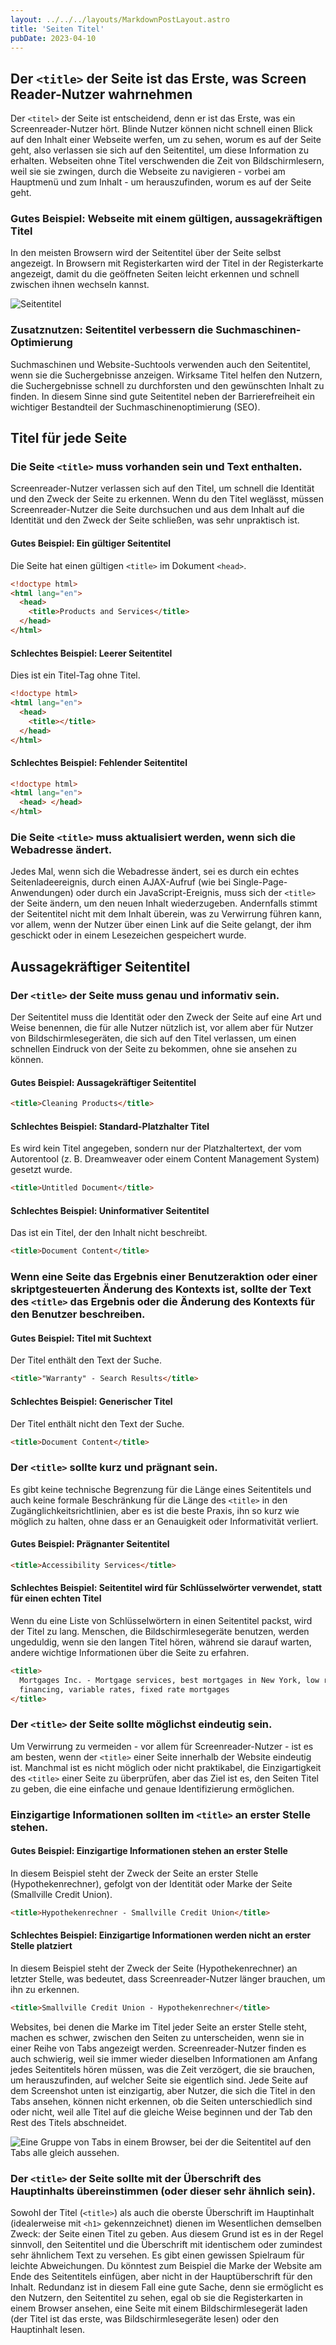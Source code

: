 ```yaml
---
layout: ../../../layouts/MarkdownPostLayout.astro
title: 'Seiten Titel'
pubDate: 2023-04-10
---
```


## Der `<title>` der Seite ist das Erste, was Screen Reader-Nutzer wahrnehmen

Der `<titel>` der Seite ist entscheidend, denn er ist das Erste, was ein Screenreader-Nutzer hört. Blinde Nutzer können nicht schnell
einen Blick auf den Inhalt einer Webseite werfen, um zu sehen, worum es auf der Seite geht, also verlassen sie sich auf den Seitentitel,
um diese Information zu erhalten. Webseiten ohne Titel verschwenden die Zeit von Bildschirmlesern, weil sie sie zwingen, durch die Webseite
zu navigieren - vorbei am Hauptmenü und zum Inhalt - um herauszufinden, worum es auf der Seite geht.

### Gutes Beispiel: Webseite mit einem gültigen, aussagekräftigen Titel

In den meisten Browsern wird der Seitentitel über der Seite selbst angezeigt. In Browsern mit Registerkarten wird der Titel in der
Registerkarte angezeigt, damit du die geöffneten Seiten leicht erkennen und schnell zwischen ihnen wechseln kannst.

![Seitentitel](/images/semantische-struktur/page-title.png)

### Zusatznutzen: Seitentitel verbessern die Suchmaschinen-Optimierung

Suchmaschinen und Website-Suchtools verwenden auch den Seitentitel, wenn sie die Suchergebnisse anzeigen. Wirksame Titel helfen den Nutzern,
die Suchergebnisse schnell zu durchforsten und den gewünschten Inhalt zu finden. In diesem Sinne sind gute Seitentitel neben der
Barrierefreiheit ein wichtiger Bestandteil der Suchmaschinenoptimierung (SEO).

## Titel für jede Seite

### Die Seite `<title>` muss vorhanden sein und Text enthalten.

Screenreader-Nutzer verlassen sich auf den Titel, um schnell die Identität und den Zweck der Seite zu erkennen. Wenn du den Titel
weglässt, müssen Screenreader-Nutzer die Seite durchsuchen und aus dem Inhalt auf die Identität und den Zweck der Seite schließen, was
sehr unpraktisch ist.

#### Gutes Beispiel: Ein gültiger Seitentitel

Die Seite hat einen gültigen `<title>` im Dokument `<head>`.

```html
<!doctype html>
<html lang="en">
  <head>
    <title>Products and Services</title>
  </head>
</html>
```

#### Schlechtes Beispiel: Leerer Seitentitel

Dies ist ein Titel-Tag ohne Titel.

```html
<!doctype html>
<html lang="en">
  <head>
    <title></title>
  </head>
</html>
```

#### Schlechtes Beispiel: Fehlender Seitentitel

```html
<!doctype html>
<html lang="en">
  <head> </head>
</html>
```

### Die Seite `<title>` muss aktualisiert werden, wenn sich die Webadresse ändert.

Jedes Mal, wenn sich die Webadresse ändert, sei es durch ein echtes Seitenladeereignis, durch einen AJAX-Aufruf (wie bei
Single-Page-Anwendungen) oder durch ein JavaScript-Ereignis, muss sich der `<title>` der Seite ändern, um den neuen Inhalt
wiederzugeben. Andernfalls stimmt der Seitentitel nicht mit dem Inhalt überein, was zu Verwirrung führen kann, vor allem,
wenn der Nutzer über einen Link auf die Seite gelangt, der ihm geschickt oder in einem Lesezeichen gespeichert wurde.

## Aussagekräftiger Seitentitel

### Der `<title>` der Seite muss genau und informativ sein.

Der Seitentitel muss die Identität oder den Zweck der Seite auf eine Art und Weise benennen, die für alle Nutzer nützlich ist,
vor allem aber für Nutzer von Bildschirmlesegeräten, die sich auf den Titel verlassen, um einen schnellen Eindruck von der Seite
zu bekommen, ohne sie ansehen zu können.

#### Gutes Beispiel: Aussagekräftiger Seitentitel

```html
<title>Cleaning Products</title>
```

#### Schlechtes Beispiel: Standard-Platzhalter Titel

Es wird kein Titel angegeben, sondern nur der Platzhaltertext, der vom Autorentool (z. B. Dreamweaver oder einem Content Management
System) gesetzt wurde.

```html
<title>Untitled Document</title>
```

#### Schlechtes Beispiel: Uninformativer Seitentitel

Das ist ein Titel, der den Inhalt nicht beschreibt.

```html
<title>Document Content</title>
```

### Wenn eine Seite das Ergebnis einer Benutzeraktion oder einer skriptgesteuerten Änderung des Kontexts ist, sollte der Text des `<title>` das Ergebnis oder die Änderung des Kontexts für den Benutzer beschreiben.

#### Gutes Beispiel: Titel mit Suchtext

Der Titel enthält den Text der Suche.

```html
<title>"Warranty" - Search Results</title>
```

#### Schlechtes Beispiel: Generischer Titel

Der Titel enthält nicht den Text der Suche.

```html
<title>Document Content</title>
```

### Der `<title>` sollte kurz und prägnant sein.

Es gibt keine technische Begrenzung für die Länge eines Seitentitels und auch keine formale Beschränkung für die Länge des `<title>`
in den Zugänglichkeitsrichtlinien, aber es ist die beste Praxis, ihn so kurz wie möglich zu halten, ohne dass er an Genauigkeit oder
Informativität verliert.

#### Gutes Beispiel: Prägnanter Seitentitel

```html
<title>Accessibility Services</title>
```

#### Schlechtes Beispiel: Seitentitel wird für Schlüsselwörter verwendet, statt für einen echten Titel

Wenn du eine Liste von Schlüsselwörtern in einen Seitentitel packst, wird der Titel zu lang. Menschen, die Bildschirmlesegeräte benutzen,
werden ungeduldig, wenn sie den langen Titel hören, während sie darauf warten, andere wichtige Informationen über die Seite zu erfahren.

```html
<title>
  Mortgages Inc. - Mortgage services, best mortgages in New York, low rates, low API, easy
  financing, variable rates, fixed rate mortgages
</title>
```

### Der `<title>` der Seite sollte möglichst eindeutig sein.

Um Verwirrung zu vermeiden - vor allem für Screenreader-Nutzer - ist es am besten, wenn der `<title>` einer Seite innerhalb der Website
eindeutig ist. Manchmal ist es nicht möglich oder nicht praktikabel, die Einzigartigkeit des `<title>` einer Seite zu überprüfen, aber
das Ziel ist es, den Seiten Titel zu geben, die eine einfache und genaue Identifizierung ermöglichen.

### Einzigartige Informationen sollten im `<title>` an erster Stelle stehen.

#### Gutes Beispiel: Einzigartige Informationen stehen an erster Stelle

In diesem Beispiel steht der Zweck der Seite an erster Stelle (Hypothekenrechner), gefolgt von der Identität oder Marke der Seite
(Smallville Credit Union).

```html
<title>Hypothekenrechner - Smallville Credit Union</title>
```

#### Schlechtes Beispiel: Einzigartige Informationen werden nicht an erster Stelle platziert

In diesem Beispiel steht der Zweck der Seite (Hypothekenrechner) an letzter Stelle, was bedeutet, dass Screenreader-Nutzer länger
brauchen, um ihn zu erkennen.

```html
<title>Smallville Credit Union - Hypothekenrechner</title>
```

Websites, bei denen die Marke im Titel jeder Seite an erster Stelle steht, machen es schwer, zwischen den Seiten zu unterscheiden,
wenn sie in einer Reihe von Tabs angezeigt werden. Screenreader-Nutzer finden es auch schwierig, weil sie immer wieder dieselben
Informationen am Anfang jedes Seitentitels hören müssen, was die Zeit verzögert, die sie brauchen, um herauszufinden, auf welcher
Seite sie eigentlich sind. Jede Seite auf dem Screenshot unten ist einzigartig, aber Nutzer, die sich die Titel in den Tabs ansehen,
können nicht erkennen, ob die Seiten unterschiedlich sind oder nicht, weil alle Titel auf die gleiche Weise beginnen und der Tab den
Rest des Titels abschneidet.

![Eine Gruppe von Tabs in einem Browser, bei der die Seitentitel auf den Tabs alle gleich aussehen.](/images/semantische-struktur/title-unique.png)

### Der `<title>` der Seite sollte mit der Überschrift des Hauptinhalts übereinstimmen (oder dieser sehr ähnlich sein).

Sowohl der Titel (`<title>`) als auch die oberste Überschrift im Hauptinhalt (idealerweise mit `<h1>` gekennzeichnet) dienen im
Wesentlichen demselben Zweck: der Seite einen Titel zu geben. Aus diesem Grund ist es in der Regel sinnvoll, den Seitentitel und
die Überschrift mit identischem oder zumindest sehr ähnlichem Text zu versehen. Es gibt einen gewissen Spielraum für leichte
Abweichungen. Du könntest zum Beispiel die Marke der Website am Ende des Seitentitels einfügen, aber nicht in der Hauptüberschrift
für den Inhalt. Redundanz ist in diesem Fall eine gute Sache, denn sie ermöglicht es den Nutzern, den Seitentitel zu sehen, egal
ob sie die Registerkarten in einem Browser ansehen, eine Seite mit einem Bildschirmlesegerät laden (der Titel ist das erste, was
Bildschirmlesegeräte lesen) oder den Hauptinhalt lesen.
